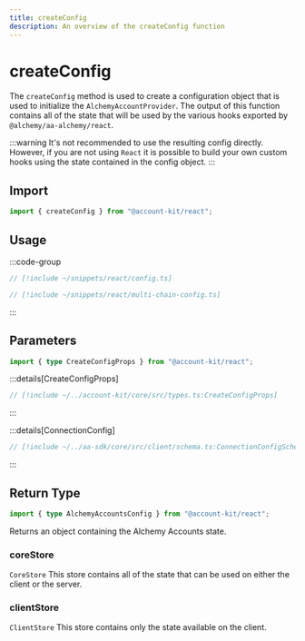 ```yaml
---
title: createConfig
description: An overview of the createConfig function
---
```


# createConfig

The `createConfig` method is used to create a configuration object that is used to initialize the `AlchemyAccountProvider`. The output of this function contains all of the state that will be used by the various hooks exported by `@alchemy/aa-alchemy/react`.

:::warning
It's not recommended to use the resulting config directly. However, if you are not using `React` it is possible to build your own custom hooks using the state contained in the config object.
:::

## Import

```ts
import { createConfig } from "@account-kit/react";
```

## Usage

:::code-group

```ts [single-chain.ts]
// [!include ~/snippets/react/config.ts]
```

```ts [multi-chain.ts]
// [!include ~/snippets/react/multi-chain-config.ts]
```

:::

## Parameters

```ts
import { type CreateConfigProps } from "@account-kit/react";
```

:::details[CreateConfigProps]

```ts [types.ts]
// [!include ~/../account-kit/core/src/types.ts:CreateConfigProps]
```

:::

:::details[ConnectionConfig]

```ts [types.ts]
// [!include ~/../aa-sdk/core/src/client/schema.ts:ConnectionConfigSchema]
```

:::

## Return Type

```ts
import { type AlchemyAccountsConfig } from "@account-kit/react";
```

Returns an object containing the Alchemy Accounts state.

### coreStore

`CoreStore`
This store contains all of the state that can be used on either the client or the server.

### clientStore

`ClientStore`
This store contains only the state available on the client.
